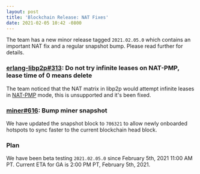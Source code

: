 ```yaml
---
layout: post
title: 'Blockchain Release: NAT Fixes'
date: 2021-02-05 10:42 -0800
---
```


The team has a new minor release tagged `2021.02.05.0` which contains an important NAT fix and a
regular snapshot bump. Please read further for details.

<!--truncate-->

### [erlang-libp2p#313](https://github.com/helium/erlang-libp2p/pull/313): Do not try infinite leases on NAT-PMP, lease time of 0 means delete

The team noticed that the NAT matrix in libp2p would attempt infinite leases in
[NAT-PMP](https://en.wikipedia.org/wiki/NAT_Port_Mapping_Protocol) mode, this is unsupported and
it's been fixed.

### [miner#616](https://github.com/helium/miner/pull/616): Bump miner snapshot

We have updated the snapshot block to `706321` to allow newly onboarded hotspots to sync faster to
the current blockchain head block.

### Plan

We have been beta testing `2021.02.05.0` since February 5th, 2021 11:00 AM PT. Current ETA for GA is
2:00 PM PT, February 5th, 2021.
